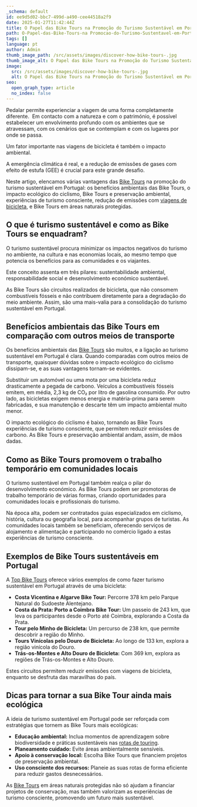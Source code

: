 ```yaml
---
_schema: default
id: ee9d5d02-bbc7-499d-a490-cee44518a2f9
date: 2025-01-27T11:42:44Z
title: O Papel das Bike Tours na Promoção do Turismo Sustentável em Portugal
path: O-Papel-das-Bike-Tours-na Promocao-do-Turismo-Sustentavel-em-Portugal
tags: []
language: pt
author: Admin
thumb_image_path: /src/assets/images/discover-how-bike-tours-.jpg
thumb_image_alt: O Papel das Bike Tours na Promoção do Turismo Sustentável em Portugal
image:
  src: /src/assets/images/discover-how-bike-tours-.jpg
  alt: O Papel das Bike Tours na Promoção do Turismo Sustentável em Portugal
seo:
  open_graph_type: article
  no_index: false
---
```

Pedalar permite experienciar a viagem de uma forma completamente diferente.&nbsp; Em
contacto com a natureza e com o património, é possível estabelecer um
envolvimento profundo com os ambientes que se atravessam, com os cenários que se
contemplam e com os lugares por onde se passa.

Um fator importante nas viagens de bicicleta é também o impacto ambiental.

A emergência climática é real, e a redução de emissões de gases com efeito de
estufa (GEE) é crucial para este grande desafio.

Neste artigo, elencamos várias vantagens das
[Bike Tours](https://topbiketoursportugal.com/pt/) na promoção do turismo
sustentável em Portugal: os benefícios ambientais das Bike Tours, o impacto
ecológico do ciclismo, Bike Tours e preservação ambiental, experiências de
turismo consciente, redução de emissões com
[viagens de bicicleta](https://topbiketoursportugal.com/pt/), e Bike Tours em
áreas naturais protegidas.

## O que é turismo sustentável e como as Bike Tours se enquadram?

O turismo sustentável procura minimizar os impactos negativos do turismo no
ambiente, na cultura e nas economias locais, ao mesmo tempo que potencia os
benefícios para as comunidades e os viajantes.

Este conceito assenta em três pilares: sustentabilidade ambiental,
responsabilidade social e desenvolvimento económico sustentável.

As Bike Tours são circuitos realizados de bicicleta, que não consomem
combustíveis fósseis e não contribuem diretamente para a degradação do meio
ambiente. Assim, são uma mais-valia para a consolidação do turismo sustentável
em Portugal.

## Benefícios ambientais das Bike Tours em comparação com outros meios de transporte

Os benefícios ambientais das [Bike Tours](https://topbiketoursportugal.com/pt/)
são muitos, e a ligação ao turismo sustentável em Portugal é clara. Quando
comparadas com outros meios de transporte, quaisquer dúvidas sobre o impacto
ecológico do ciclismo dissipam-se, e as suas vantagens tornam-se evidentes.

Substituir um automóvel ou uma mota por uma bicicleta reduz drasticamente a
pegada de carbono. Veículos a combustíveis fósseis emitem, em média, 2,3 kg de
CO₂ por litro de gasolina consumido. Por outro lado, as bicicletas exigem menos
energia e matéria-prima para serem fabricadas, e sua manutenção e descarte têm
um impacto ambiental muito menor.

O impacto ecológico do ciclismo é baixo, tornando as Bike Tours experiências de
turismo consciente, que permitem reduzir emissões de carbono. As Bike Tours e
preservação ambiental andam, assim, de mãos dadas.

## Como as Bike Tours promovem o trabalho temporário em comunidades locais

O turismo sustentável em Portugal também realça o pilar do desenvolvimento
económico. As Bike Tours podem ser promotoras de trabalho temporário de várias
formas, criando oportunidades para comunidades locais e profissionais do
turismo.

Na época alta, podem ser contratados guias especializados em ciclismo, história,
cultura ou geografia local, para acompanhar grupos de turistas. As comunidades
locais também se beneficiam, oferecendo serviços de alojamento e alimentação e
participando no comércio ligado a estas experiências de turismo consciente.

## Exemplos de Bike Tours sustentáveis em Portugal

A [Top Bike Tours](https://topbiketoursportugal.com/pt/) oferece vários exemplos
de como fazer turismo sustentável em Portugal através de uma bicicleta:

* **Costa Vicentina e Algarve Bike Tour:** Percorre 378 km pelo Parque Natural
  do Sudoeste Alentejano.
* **Costa da Prata: Porto a Coimbra Bike Tour:** Um passeio de 243 km, que leva
  os participantes desde o Porto até Coimbra, explorando a Costa da Prata.
* **Tour pelo Minho de Bicicleta:** Um percurso de 238 km, que permite descobrir
  a região do Minho.
* **Tours Vinícolas pelo Douro de Bicicleta:** Ao longo de 133 km, explora a
  região vinícola do Douro.
* **Trás-os-Montes e Alto Douro de Bicicleta:** Com 369 km, explora as regiões
  de Trás-os-Montes e Alto Douro.

Estes circuitos permitem reduzir emissões com viagens de bicicleta, enquanto se
desfruta das maravilhas do país.

## Dicas para tornar a sua Bike Tour ainda mais ecológica

A ideia de turismo sustentável em Portugal pode ser reforçada com estratégias
que tornem as Bike Tours mais ecológicas:

* **Educação ambiental:** Inclua momentos de aprendizagem sobre biodiversidade e
  práticas sustentáveis nas
  [rotas de touring](https://topbiketoursportugal.com/pt/blog/principais-rotas-de-touring-bike-ao-redor-do-mundo).
* **Planeamento cuidado:** Evite áreas ambientalmente sensíveis.
* **Apoio à conservação local:** Escolha Bike Tours que financiem projetos de
  preservação ambiental.
* **Uso consciente dos recursos:** Planeie as suas rotas de forma eficiente para
  reduzir gastos desnecessários.

As [Bike Tours](https://topbiketoursportugal.com/pt/) em áreas naturais
protegidas não só ajudam a financiar projetos de conservação, mas também
valorizam as experiências de turismo consciente, promovendo um futuro mais
sustentável.